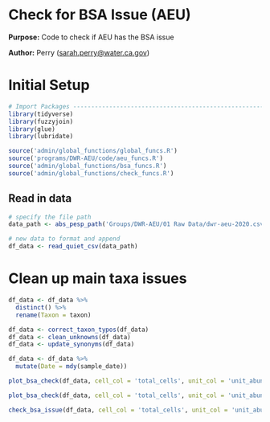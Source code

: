 # Check for BSA Issue (AEU)

**Purpose:** Code to check if AEU has the BSA issue

**Author:** Perry ([sarah.perry\@water.ca.gov](mailto:sarah.perry@water.ca.gov){.email})

# Initial Setup

```r
# Import Packages ---------------------------------------------------------
library(tidyverse)
library(fuzzyjoin)
library(glue)
library(lubridate)

source('admin/global_functions/global_funcs.R')
source('programs/DWR-AEU/code/aeu_funcs.R')
source('admin/global_functions/bsa_funcs.R')
source('admin/global_functions/check_funcs.R')
```

## Read in data
```r
# specify the file path
data_path <- abs_pesp_path('Groups/DWR-AEU/01 Raw Data/dwr-aeu-2020.csv')

# new data to format and append
df_data <- read_quiet_csv(data_path)
```

# Clean up main taxa issues
```r
df_data <- df_data %>%
  distinct() %>%
  rename(Taxon = taxon)

df_data <- correct_taxon_typos(df_data)
df_data <- clean_unknowns(df_data)
df_data <- update_synonyms(df_data)

df_data <- df_data %>%
  mutate(Date = mdy(sample_date))
```

```r
plot_bsa_check(df_data, cell_col = 'total_cells', unit_col = 'unit_abundance')
```

```r
plot_bsa_check(df_data, cell_col = 'total_cells', unit_col = 'unit_abundance', x_range = c(min(df_micro$Date, na.rm = TRUE),'2014-12-31'))
```

```r
check_bsa_issue(df_data, cell_col = 'total_cells', unit_col = 'unit_abundance')
```

